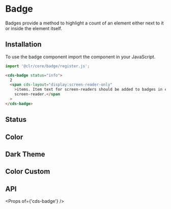 
<Meta title="Components/Badge" />

# Badge

Badges provide a method to highlight a count of an element either next to it
or inside the element itself.

## Installation

To use the badge component import the component in your JavaScript.

```typescript
import '@clr/core/badge/register.js';
```

```html
<cds-badge status="info">
  2
  <span cds-layout="display:screen-reader-only"
    >items. Item text for screen-readers should be added to badges in elements that will only be read in a
    screen-reader.</span
  >
</cds-badge>
```

## Status

<Preview>
  <Story id="stories-badge--status" />
</Preview>

## Color

<Preview>
  <Story id="stories-badge--color" />
</Preview>

## Dark Theme

<Preview>
  <Story id="stories-badge--dark-theme" />
</Preview>

## Color Custom

<Preview>
  <Story id="stories-badge--color-custom" />
</Preview>

## API

<Props of={'cds-badge'} />
